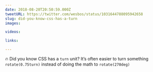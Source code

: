 ```yaml
---
date: 2018-08-20T20:50:59.000Z
tweetURL: https://twitter.com/wesbos/status/1031644788095942658
slug: did-you-know-css-has-a-turn
images:

videos:

links:

---
```

🔥 Did you know CSS has a `turn` unit? It’s often easier to turn something `rotate(0.75turn)` instead of doing the math to `rotate(270deg)`

